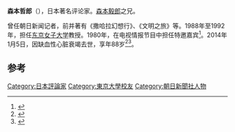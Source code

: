 '''森本哲郎'''（{{bd|1925年|10月13日|2014年|1月5日|Morimoto Tetsurō}}），日本著名评论家。[[森本毅郎|森本毅郎]]之兄。

曾任朝日新闻记者，前并著有《撒哈拉幻想行》、《文明之旅》等。1988年至1992年，担任[[东京女子大学|东京女子大学]]教授。1980年，在电视情报节目中担任特邀嘉宾<ref>{{cite news|title=日本著名评论家森本哲郎去世|url=http://www.weilan.com.cn/news/57668.html|accessdate=2014-01-13|newspaper=蔚蓝日本|archive-url=https://web.archive.org/web/20140114015605/http://www.weilan.com.cn/news/57668.html|archive-date=2014-01-14|dead-url=yes}}</ref>。2014年1月5日，因缺血性心脏衰竭去世，享年88岁<ref>{{cite news|title=日本著名评论家森本哲郎因病逝世|url=http://china.kyodonews.jp/news/2014/01/67039.html|accessdate=2014-01-13|newspaper=Kyodo News|archive-date=2014-01-10|archive-url=https://web.archive.org/web/20140110141016/http://china.kyodonews.jp/news/2014/01/67039.html|dead-url=no}}</ref><ref>{{cite news|title=著名评论家森本哲郎去世 享年88岁|url=http://www.517japan.com/viewnews-71523.html|accessdate=2014-01-13|newspaper=日本通|archive-date=2014-01-13|archive-url=https://web.archive.org/web/20140113180802/http://www.517japan.com/viewnews-71523.html|dead-url=no}}</ref>。

==参考==
{{reflist}}

{{DEFAULTSORT:Morimoto Tetsurō}}
[[Category:日本評論家|Category:日本評論家]]
[[Category:東京大學校友|Category:東京大學校友]]
[[Category:朝日新聞社人物|Category:朝日新聞社人物]]